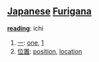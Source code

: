 == [[Japanese]] [[Furigana]] ==

'''[[reading]]''': ichi

# [[一]]: [[one]], [[1]]
# [[位置]]: [[position]], [[location]]